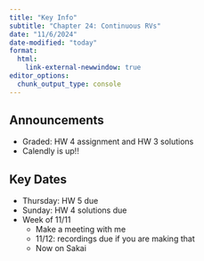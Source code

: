 ```yaml
---
title: "Key Info"
subtitle: "Chapter 24: Continuous RVs"
date: "11/6/2024"
date-modified: "today"
format: 
  html:
    link-external-newwindow: true
editor_options: 
  chunk_output_type: console
---
```


## Announcements

- Graded: HW 4 assignment and HW 3 solutions
- Calendly is up!!

## Key Dates

- Thursday: HW 5 due
- Sunday: HW 4 solutions due
- Week of 11/11
  - Make a meeting with me
  - 11/12: recordings due if you are making that
  - Now on Sakai
  



